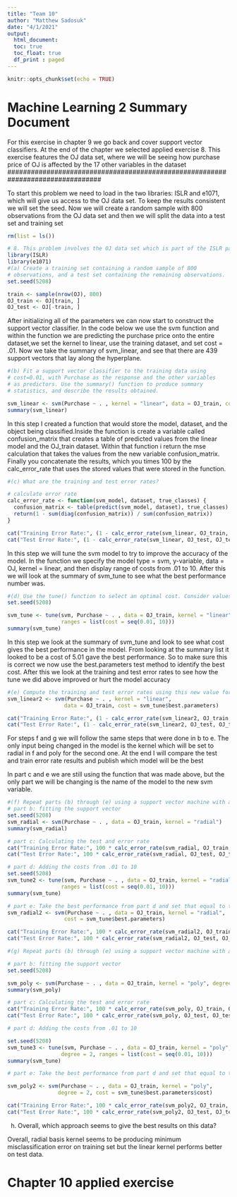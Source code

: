 ---
title: "Team 10"
author: "Matthew Sadosuk"
date: "4/1/2021"
output:
  html_document:
  toc: true
  toc_float: true
  df_print : paged 
---


```{r setup, include=FALSE}
knitr::opts_chunk$set(echo = TRUE)
```

# Machine Learning 2 Summary Document {.tabset}


For this exercise in chapter 9 we go back and cover support vector classifiers. 
At the end of the chapter we selected applied exercise 8. This exercise features
the OJ data set, where we will be seeing how purchase price of OJ is affected by
the 17 other variables in the dataset
################################################################################

To start this problem we need to load in the two libraries: ISLR and e1071, which
will give us access to the OJ data set. To keep the results consistent we will set 
the seed. Now we will create a random sample with 800 observations from the OJ
data set and then we will split the data into a test set and training set



```{r}
rm(list = ls())

# 8. This problem involves the OJ data set which is part of the ISLR package
library(ISLR)
library(e1071)
#(a) Create a training set containing a random sample of 800
# observations, and a test set containing the remaining observations.
set.seed(5208)

train <- sample(nrow(OJ), 800)
OJ_train <- OJ[train, ]
OJ_test <- OJ[-train, ]

```

After initializing all of the parameters we can now start to construct the support
vector classifier. In the code below we use the svm function and within the function
we are predicting the purchase price onto the entire dataset,we set the kernel 
to linear, use the training dataset, and set cost = .01. Now we take the summary 
of svm_linear, and see that there are 439 support vectors that lay along the 
hyperplane. 

```{r}
#(b) Fit a support vector classifier to the training data using
# cost=0.01, with Purchase as the response and the other variables
# as predictors. Use the summary() function to produce summary
# statistics, and describe the results obtained.

svm_linear <- svm(Purchase ~ . , kernel = "linear", data = OJ_train, cost = 0.01)
summary(svm_linear)

```


In this step I created a function that would store the model, dataset, and the object
being classified.Inside the function is create a variable called confusion_matrix
that creates a table of predicted values from the linear model and the OJ_train 
dataset. Within that function i return the mse calculation that takes the values 
from the new variable confusion_matrix. Finally you concatenate the results, 
which you times 100 by the calc_error_rate that uses the stored values that were
stored in the function. 

```{r}
#(c) What are the training and test error rates?

# calculate error rate
calc_error_rate <- function(svm_model, dataset, true_classes) {
  confusion_matrix <- table(predict(svm_model, dataset), true_classes)
  return(1 - sum(diag(confusion_matrix)) / sum(confusion_matrix))
}

cat("Training Error Rate:", (1 - calc_error_rate(svm_linear, OJ_train, OJ_train$Purchase)) * 100, "%\n")
cat("Test Error Rate:", (1 - calc_error_rate(svm_linear, OJ_test, OJ_test$Purchase)) * 100, "%\n")

```

In this step we will tune the svm model to try to improve the accuracy of the model.
In the function we specify the model type = svm, y-variable, data = OJ, kernel = linear,
and then display range of costs from .01 to 10. After this we will look at the summary
of svm_tune to see what the best performance number was. 


```{r}
#(d) Use the tune() function to select an optimal cost. Consider values in the range 0.01 to 10.
set.seed(5208)

svm_tune <- tune(svm, Purchase ~ . , data = OJ_train, kernel = "linear", 
                 ranges = list(cost = seq(0.01, 10)))
summary(svm_tune)
```


In this step we look at the summary of svm_tune and look to see what cost gives
the best performance in the model. From looking at the summary list it looked to be
a cost of 5.01 gave the best performance. So to make sure this is correct we now
use the best.parameters test method to identify the best cost. After this we
look at the training and test error rates to see how the tune we did above improved
or hurt the model accuracy

```{r}
#(e) Compute the training and test error rates using this new value for cost.
svm_linear2 <- svm(Purchase ~ . , kernel = "linear", 
                  data = OJ_train, cost = svm_tune$best.parameters)

cat("Training Error Rate:", (1 - calc_error_rate(svm_linear2, OJ_train, OJ_train$Purchase)) * 100, "%\n")
cat("Test Error Rate:", (1 - calc_error_rate(svm_linear2, OJ_test, OJ_test$Purchase)) * 100, "%\n")

```


For steps f and g we will follow the same steps that were done in b to e. The only
input being changed in the model is the kernel which will be set to radial in f
and poly for the second one. At the end I will compare the test and train error rate
results and publish which model will be the best


In part c and e we are still using the function that was made above, but the only
part we will be changing is the name of the model to the new svm variable. 

```{r}
#(f) Repeat parts (b) through (e) using a support vector machine with a radial kernel. Use the default value for gamma.
# part b: fitting the support vector 
set.seed(5208)
svm_radial <- svm(Purchase ~ . , data = OJ_train, kernel = "radial")
summary(svm_radial)

# part c: Calculating the test and error rate
cat("Training Error Rate:", 100 * calc_error_rate(svm_radial, OJ_train, OJ_train$Purchase), "%\n")
cat("Test Error Rate:", 100 * calc_error_rate(svm_radial, OJ_test, OJ_test$Purchase), "%\n")

# part d: Adding the costs from .01 to 10
set.seed(5208)
svm_tune2 <- tune(svm, Purchase ~ . , data = OJ_train, kernel = "radial",
                 ranges = list(cost = seq(0.01, 10)))
summary(svm_tune)

# part e: Take the best performance from part d and set that equal to the cost input
svm_radial2 <- svm(Purchase ~ . , data = OJ_train, kernel = "radial",
                  cost = svm_tune$best.parameters)

cat("Training Error Rate:", 100 * calc_error_rate(svm_radial2, OJ_train, OJ_train$Purchase), "%\n")
cat("Test Error Rate:", 100 * calc_error_rate(svm_radial2, OJ_test, OJ_test$Purchase), "%\n")

```





```{r}
#(g) Repeat parts (b) through (e) using a support vector machine with a polynomial kernel. Set degree=2.

# part b: fitting the support vector 
set.seed(5208)

svm_poly <- svm(Purchase ~ . , data = OJ_train, kernel = "poly", degree = 2)
summary(svm_poly)

# part c: Calculating the test and error rate
cat("Training Error Rate:", 100 * calc_error_rate(svm_poly, OJ_train, OJ_train$Purchase), "%\n")
cat("Test Error Rate:", 100 * calc_error_rate(svm_poly, OJ_test, OJ_test$Purchase), "%\n")

# part d: Adding the costs from .01 to 10

set.seed(5208)
svm_tune3 <- tune(svm, Purchase ~ . , data = OJ_train, kernel = "poly", 
                 degree = 2, ranges = list(cost = seq(0.01, 10)))
summary(svm_tune)

# part e: Take the best performance from part d and set that equal to the cost input

svm_poly2 <- svm(Purchase ~ . , data = OJ_train, kernel = "poly", 
                degree = 2, cost = svm_tune$best.parameters$cost)

cat("Training Error Rate:", 100 * calc_error_rate(svm_poly2, OJ_train, OJ_train$Purchase), "%\n")
cat("Test Error Rate:", 100 * calc_error_rate(svm_poly2, OJ_test, OJ_test$Purchase), "%\n")
```


(h) Overall, which approach seems to give the best results on this data?

Overall, radial basis kernel seems to be producing minimum misclassification 
error on training set but the linear kernel performs better on test data.



# Chapter 10 applied exercise {.tabset}
